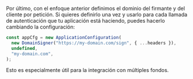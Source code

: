 
Por último, con el enfoque anterior definimos el dominio del firmante y del cliente por petición. Si quieres definirlo una vez y usarlo para cada llamada de autenticación que tu aplicación está haciendo, puedes hacerlo cambiando la configuración:

<CodeExample>

```typescript
const appCfg = new ApplicationConfiguration(
  new DomainSigner("https://my-domain.com/sign", { ...headers }),
  undefined,
  "my-domain.com",
);
```

</CodeExample>

Esto es especialmente útil para la integración con múltiples fondos.
